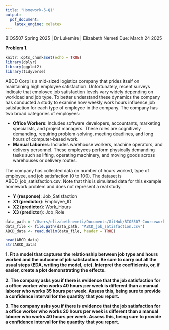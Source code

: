 ```yaml
---
title: "Homework-5-Q1"
output: 
  pdf_document:
    latex_engine: xelatex
---
```


BIOS507 Spring 2025 | Dr Lukemire | Elizabeth Nemeti
Due: March 24 2025

**Problem 1.**

```r
knitr::opts_chunk$set(echo = TRUE)
library(dplyr)
library(ggplot2)
library(tidyverse)
```

ABCD Corp is a mid-sized logistics company that prides itself on maintaining high employee satisfaction. Unfortunately, recent surveys indicate that employee job satisfaction levels vary widely depending on workload and job type. To better understand these dynamics the company has conducted a study to examine how weekly work hours influence job satisfaction for each type of employee in the company. The company has two broad categories of employees:

- **Office Workers**: Includes software developers, accountants, marketing specialists, and project managers. These roles are cognitively demanding, requiring problem-solving, meeting deadlines, and long hours of computer-based work.
- **Manual Laborers**: Includes warehouse workers, machine operators, and delivery personnel. These employees perform physically demanding tasks such as lifting, operating machinery, and moving goods across warehouses or delivery routes.

The company has collected data on number of hours worked, type of employee, and job satisfaction (0 to 100). The dataset is ABCD_job_satisfaction.csv. Note that this is simulated data for this example homework problem and does not represent a real study.

- **Y (response)**:  Job_Satisfaction
- **X1 (predictor)**: Employee_ID
- **X2 (predictor)**: Work_Hours
- **X3 (predictor)**: Job_Role

```r
data_path = "/Users/elizabethnemeti/Documents/GitHub/BIOS507-Coursework/Homeworks/Homework-5/"
data_file <- file.path(data_path, "ABCD_job_satisfaction.csv")
ABCD_data <- read.delim(data_file, header = TRUE)

head(ABCD_data)
str(ABCD_data)
```
**1. Fit a model that captures the relationship between job type and hours worked and the outcome of job satisfaction. Be sure to carry out all the usual steps (EDA, writing the model, etc). Interpret the coefficients, or, if easier, create a plot demonstrating the effects. **



**2. The company asks you if there is evidence that the job satisfaction for a office worker who works 40 hours per week is different than a manual laborer who works 35 hours per week. Assess this, being sure to provide a confidence interval for the quantity that you report. **



**3. The company asks you if there is evidence that the job satisfaction for a office worker who works 20 hours per week is different than a manual laborer who works 40 hours per week. Assess this, being sure to provide a confidence interval for the quantity that you report. **



